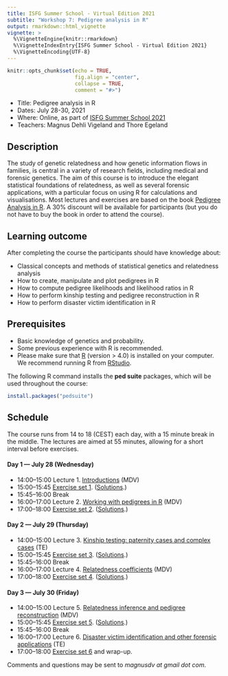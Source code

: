 ```yaml
---
title: ISFG Summer School - Virtual Edition 2021
subtitle: "Workshop 7: Pedigree analysis in R"
output: rmarkdown::html_vignette
vignette: >
  %\VignetteEngine{knitr::rmarkdown}
  %\VignetteIndexEntry{ISFG Summer School - Virtual Edition 2021}
  %\VignetteEncoding{UTF-8}
---
```


```r
knitr::opts_chunk$set(echo = TRUE, 
                      fig.align = "center",
                      collapse = TRUE,
                      comment = "#>")
```

* Title: Pedigree analysis in R
* Dates: July 28-30, 2021
* Where: Online, as part of [ISFG Summer School 2021](https://isfgsummerschool.events.idloom.com/virtual-edition-2021)
* Teachers: Magnus Dehli Vigeland and Thore Egeland

## Description
The study of genetic relatedness and how genetic information flows in families, is central in a variety of research fields, including medical and forensic genetics. The aim of this course is to introduce the elegant statistical foundations of relatedness, as well as several forensic applications, with a particular focus on using R for calculations and visualisations. Most lectures and exercises are based on the book [Pedigree Analysis in R](https://www.elsevier.com/books/pedigree-analysis-in-r/vigeland/978-0-12-824430-2). A 30% discount will be available for participants (but you do not have to buy the book in order to attend the course).

## Learning outcome
After completing the course the participants should have knowledge about:

* Classical concepts and methods of statistical genetics and relatedness analysis
* How to create, manipulate and plot pedigrees in R
* How to compute pedigree likelihoods and likelihood ratios in R 
* How to perform kinship testing and pedigree reconstruction in R
* How to perform disaster victim identification in R

## Prerequisites
 
 * Basic knowledge of genetics and probability. 
 * Some previous experience with R is recommended.
 * Please make sure that [R](www.r-project.org) (version > 4.0) is installed on your computer. We recommend running R from [RStudio](https://www.rstudio.com/products/rstudio/download/).

The following R command installs the **ped suite** packages, which will be used throughout the course:

```r
install.packages("pedsuite")
```

## Schedule
The course runs from 14 to 18 (CEST) each day, with a 15 minute break in the middle. The lectures are aimed at 55 minutes, allowing for a short interval before exercises.

#### Day 1 — July 28 (Wednesday)
* 14:00–15:00 Lecture 1. [Introductions](https://github.com/magnusdv/pedsuite/blob/master/vignettes/web_only/courses/isfg2021/Lecture1_intro.pdf) (MDV)
* 15:00–15:45 [Exercise set 1](https://github.com/magnusdv/pedsuite/blob/master/vignettes/web_only/courses/isfg2021/exercises1.pdf). ([Solutions](https://github.com/magnusdv/pedsuite/blob/master/vignettes/web_only/courses/isfg2021/exercises1-solutions.pdf).)
* 15:45–16:00 Break
* 16:00–17:00 Lecture 2. [Working with pedigrees in R](https://github.com/magnusdv/pedsuite/blob/master/vignettes/web_only/courses/isfg2021/Lecture2_pedsuite.pdf) (MDV)
* 17:00–18:00 [Exercise set 2](https://github.com/magnusdv/pedsuite/blob/master/vignettes/web_only/courses/isfg2021/exercises2.pdf). ([Solutions](https://github.com/magnusdv/pedsuite/blob/master/vignettes/web_only/courses/isfg2021/exercises2-solutions.pdf).)

#### Day 2 — July 29 (Thursday)
* 14:00–15:00 Lecture 3. [Kinship testing: paternity cases and complex cases](https://github.com/magnusdv/pedsuite/blob/master/vignettes/web_only/courses/isfg2021/Lecture3-kinship-LR.pdf) (TE)
* 15:00–15:45 [Exercise set 3](https://github.com/magnusdv/pedsuite/blob/master/vignettes/web_only/courses/isfg2021/exercises3.pdf). ([Solutions](https://github.com/magnusdv/pedsuite/blob/master/vignettes/web_only/courses/isfg2021/exercises3-solutions.pdf).)
* 15:45–16:00 Break
* 16:00–17:00 Lecture 4. [Relatedness coefficients](https://github.com/magnusdv/pedsuite/blob/master/vignettes/web_only/courses/isfg2021/Lecture4_relatednessI.pdf) (MDV)
* 17:00–18:00 [Exercise set 4](https://github.com/magnusdv/pedsuite/blob/master/vignettes/web_only/courses/isfg2021/exercises4.pdf). ([Solutions](https://github.com/magnusdv/pedsuite/blob/master/vignettes/web_only/courses/isfg2021/exercises4-solutions.pdf).)

#### Day 3 — July 30 (Friday)
* 14:00–15:00 Lecture 5. [Relatedness inference and pedigree reconstruction](https://github.com/magnusdv/pedsuite/blob/master/vignettes/web_only/courses/isfg2021/Lecture5-relatedness-inference.pdf) (MDV)
* 15:00–15:45 [Exercise set 5](https://github.com/magnusdv/pedsuite/blob/master/vignettes/web_only/courses/isfg2021/exercises5.pdf). ([Solutions](https://github.com/magnusdv/pedsuite/blob/master/vignettes/web_only/courses/isfg2021/exercises5-solutions.pdf).)
* 15:45–16:00 Break
* 16:00–17:00 Lecture 6. [Disaster victim identification and other forensic applications](https://github.com/magnusdv/pedsuite/blob/master/vignettes/web_only/courses/isfg2021/Lecture6-dvi.pdf) (TE)
* 17:00–18:00 [Exercise set 6](https://github.com/magnusdv/pedsuite/blob/master/vignettes/web_only/courses/isfg2021/exercises6.pdf) and wrap-up.
  
  
Comments and questions may be sent to *magnusdv at gmail dot com*.

